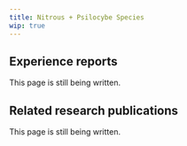 ---
title: Nitrous + Psilocybe Species
wip: true
---

## Experience reports

This page is still being written.

## Related research publications

This page is still being written.

